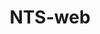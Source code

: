 ---
title: NTS-web
slug: NTS-web
description: A Korg NTS-1 controller, editor and sequencer.
image: 
---